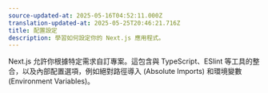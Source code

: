 ```yaml
---
source-updated-at: 2025-05-16T04:52:11.000Z
translation-updated-at: 2025-05-25T20:46:21.716Z
title: 配置設定
description: 學習如何設定你的 Next.js 應用程式。
---
```


Next.js 允許你根據特定需求自訂專案。這包含與 TypeScript、ESlint 等工具的整合，以及內部配置選項，例如絕對路徑導入 (Absolute Imports) 和環境變數 (Environment Variables)。